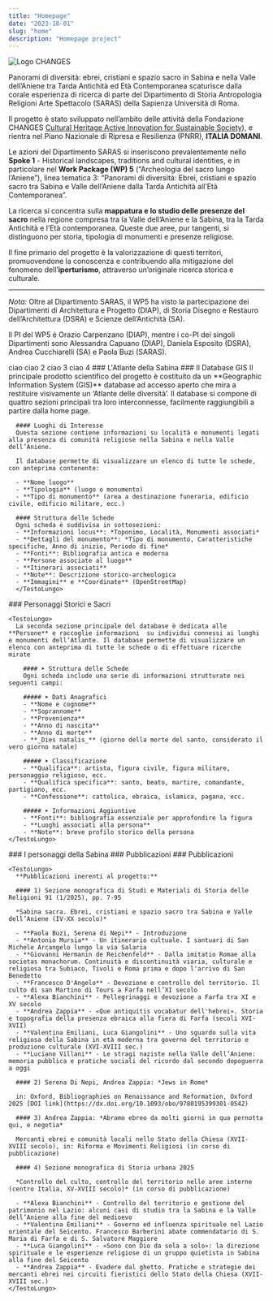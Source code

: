 ```yaml
---
title: "Homepage"
date: "2023-10-01"
slug: "home"
description: "Homepage project"
---
```




<img src="/images/logo_changes.png" alt="Logo CHANGES" className="img-fluid"  />

<p className="lead text-center my-5">
  Panorami di diversità: ebrei, cristiani e spazio sacro in Sabina e nella Valle dell’Aniene tra Tarda Antichità ed Età Contemporanea scaturisce dalla corale esperienza di ricerca di parte del Dipartimento di Storia Antropologia Religioni Arte Spettacolo (SARAS) della Sapienza Università di Roma.
</p>

Il progetto è stato sviluppato nell’ambito delle attività della Fondazione CHANGES
[Cultural Heritage Active Innovation for Sustainable Society](https://www.fondazionechanges.org)), e rientra nel Piano Nazionale di Ripresa e Resilienza (PNRR), **ITALIA DOMANI**.


Le azioni del Dipartimento SARAS si inseriscono prevalentemente nello **Spoke 1** - Historical landscapes, traditions and cultural identities, e in particolare nel **Work Package (WP) 5** (“Archeologia del sacro lungo l’Aniene”), linea tematica 3: “Panorami di diversità: Ebrei, cristiani e spazio sacro tra Sabina e Valle dell’Aniene dalla Tarda Antichità all’Età Contemporanea”.

La ricerca si concentra sulla **mappatura e lo studio delle presenze del sacro** nella regione compresa tra la Valle dell’Aniene e la Sabina, tra la Tarda Antichità e l’Età contemporanea. Queste due aree, pur tangenti, si distinguono per storia, tipologia di monumenti e presenze religiose.

Il fine primario del progetto è la valorizzazione di questi territori, promuovendone la conoscenza e contribuendo alla mitigazione del fenomeno dell’**iperturismo**, attraverso un’originale ricerca storica e culturale.

---

_Nota:_ Oltre al Dipartimento SARAS, il WP5 ha visto la partecipazione dei Dipartimenti di Architettura e Progetto (DIAP), di Storia Disegno e Restauro dell’Architettura (DSRA) e Scienze dell’Antichità (SA). 

Il PI del WP5 è Orazio Carpenzano (DIAP), mentre i co-PI dei singoli Dipartimenti sono Alessandra Capuano (DIAP), Daniela Esposito (DSRA), Andrea Cucchiarelli (SA) e Paola Buzi (SARAS).


<Row>
  <Col className="bg-secondary p-5" xs={6} sm={3}>ciao</Col>
  <Col className="bg-primary text-white p-5" xs={6} sm={3}>ciao 2</Col>
  <Col className="bg-primary p-5" xs={6} sm={3}>ciao 3</Col>
  <Col className="bg-primary p-5 text-center" xs={6} sm={3}>ciao 4</Col>
</Row>

<Row className="row-settore-home">
  <Col className="settore-box settore-luoghi">
    <Link to="/atlante/" className="settore-link">
      ### L'Atlante della Sabina
    </Link>
  </Col>
  <Col className="settore-text">
    ### Il Database GIS
    <TestoLungo>
      Il principale prodotto scientifico del progetto è costituito da un **Geographic Information System (GIS)** database ad accesso aperto che mira a restituire visivamente un ‘Atlante delle diversità’. Il database si compone di quattro sezioni principali tra loro interconnesse, facilmente raggiungibili a partire dalla home page.

      #### Luoghi di Interesse
      Questa sezione contiene informazioni su località e monumenti legati alla presenza di comunità religiose nella Sabina e nella Valle dell’Aniene. 
      
      Il database permette di visualizzare un elenco di tutte le schede, con anteprima contenente:

      - **Nome luogo**
      - **Tipologia** (luogo o monumento)
      - **Tipo di monumento** (area a destinazione funeraria, edificio civile, edificio militare, ecc.)

      #### Struttura delle Schede
      Ogni scheda è suddivisa in sottosezioni:
      - **Informazioni locus**: *Toponimo, Località, Monumenti associati*
      - **Dettagli del monumento**: *Tipo di monumento, Caratteristiche specifiche, Anno di inizio, Periodo di fine*
      - **Fonti**: Bibliografia antica e moderna
      - **Persone associate al luogo**
      - **Itinerari associati**
      - **Note**: Descrizione storico-archeologica
      - **Immagini** e **Coordinate** (OpenStreetMap)
      </TestoLungo>
  </Col>
</Row>


<Row className="row-settore-home">
  <Col className="settore-text">
    ### Personaggi Storici e Sacri

    <TestoLungo>
      La seconda sezione principale del database è dedicata alle **Persone** e raccoglie informazioni  su individui connessi ai luoghi e monumenti dell’Atlante. Il database permette di visualizzare un elenco con anteprima di tutte le schede o di effettuare ricerche mirate
        
        #### ➤ Struttura delle Schede
        Ogni scheda include una serie di informazioni strutturate nei seguenti campi:
        
        ##### ➤ Dati Anagrafici
        - **Nome e cognome**
        - **Soprannome**
        - **Provenienza**
        - **Anno di nascita**
        - **Anno di morte**
        - **_Dies natalis_** (giorno della morte del santo, considerato il vero giorno natale)
        
        ##### ➤ Classificazione
        - **Qualifica**: artista, figura civile, figura militare, personaggio religioso, ecc.
        - **Qualifica specifica**: santo, beato, martire, comandante, partigiano, ecc.
        - **Confessione**: cattolica, ebraica, islamica, pagana, ecc.

        ##### ➤ Informazioni Aggiuntive
        - **Fonti**: bibliografia essenziale per approfondire la figura
        - **Luoghi associati alla persona**
        - **Note**: breve profilo storico della persona
    </TestoLungo>
  </Col>
  <Col className="settore-box settore-personaggi">
    <Link to="/personaggi/" className="settore-link">
      ### I personaggi della Sabina
    </Link>
  </Col>
</Row>


<Row className="row-settore-home">
  <Col className="settore-box settore-pubblicazioni">
    <Link to="/pubblicazioni/" className="settore-link">
      ### Pubblicazioni
    </Link>
  </Col>
  <Col className="settore-text">
    ### Pubblicazioni

    <TestoLungo>
      **Pubblicazioni inerenti al progetto:**

      #### 1) Sezione monografica di Studi e Materiali di Storia delle Religioni 91 (1/2025), pp. 7-95

      *Sabina sacra. Ebrei, cristiani e spazio sacro tra Sabina e Valle dell’Aniene (IV-XX secolo)*

      - **Paola Buzi, Serena di Nepi** - Introduzione
      - **Antonio Mursia** - Un itinerario cultuale. I santuari di San Michele Arcangelo lungo la via Salaria
      - **Giovanni Hermanin de Reichenfeld** - Dalla imitatio Romae alla societas monachorum. Continuità e discontinuità viaria, culturale e religiosa tra Subiaco, Tivoli e Roma prima e dopo l'arrivo di San Benedetto
      - **Francesco D'Angelo** - Devozione e controllo del territorio. Il culto di san Martino di Tours a Farfa nell’XI secolo
      - **Alexa Bianchini** - Pellegrinaggi e devozione a Farfa tra XI e XV secolo
      - **Andrea Zappia** - «Que antiquitis vocabatur dell'hebrei». Storia e topografia della presenza ebraica alla fiera di Farfa (secoli XVI-XVII)
      - **Valentina Emiliani, Luca Giangolini** - Uno sguardo sulla vita religiosa della Sabina in età moderna tra governo del territorio e produzione culturale (XVI-XVIII sec.)
      - **Luciano Villani** - Le stragi naziste nella Valle dell’Aniene: memoria pubblica e pratiche sociali del ricordo dal secondo dopoguerra a oggi

      #### 2) Serena Di Nepi, Andrea Zappia: *Jews in Rome*

      in: Oxford, Bibliographies on Renaissance and Reformation, Oxford 2025 [DOI link](https://dx.doi.org/10.1093/obo/9780195399301-0542)

      #### 3) Andrea Zappia: *Abramo ebreo da molti giorni in qua pernotta qui, e negotia*

      Mercanti ebrei e comunità locali nello Stato della Chiesa (XVII-XVIII secolo), in: Riforma e Movimenti Religiosi (in corso di pubblicazione)

      #### 4) Sezione monografica di Storia urbana 2025

      *Controllo del culto, controllo del territorio nelle aree interne (centro Italia, XV-XVIII secolo)* (in corso di pubblicazione)

      - **Alexa Bianchini** - Controllo del territorio e gestione del patrimonio nel Lazio: alcuni casi di studio tra la Sabina e la Valle dell’Aniene alla fine del medioevo
      - **Valentina Emiliani** - Governo ed influenza spirituale nel Lazio orientale del Seicento. Francesco Barberini abate commendatario di S. Maria di Farfa e di S. Salvatore Maggiore
      - **Luca Giangolini** - «Sono con Dio da sola a solo»: la direzione spirituale e le esperienze religiose di un gruppo quietista in Sabina alla fine del Seicento
      - **Andrea Zappia** - Evadere dal ghetto. Pratiche e strategie dei mercanti ebrei nei circuiti fieristici dello Stato della Chiesa (XVII-XVIII sec.)
    </TestoLungo>
  </Col>
</Row>




